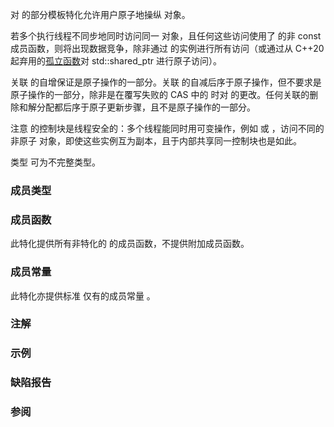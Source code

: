 {{cpp/title|atomic{{petty|&lt;std::shared_ptr&gt;}}}}
{{cpp/memory/shared_ptr/navbar}}
{{ddcl|header=memory|since=c++20|1=
template&lt; class T &gt;
struct std::atomic&lt;std::shared_ptr&lt;T&gt;&gt;;
}}

{{lc|std::atomic}} 对 {{c|std::shared_ptr&lt;T&gt;}} 的部分模板特化允许用户原子地操纵 {{tt|shared_ptr}} 对象。

若多个执行线程不同步地同时访问同一 {{lc|std::shared_ptr}} 对象，且任何这些访问使用了 {{lc|shared_ptr}} 的非 const 成员函数，则将出现数据竞争，除非通过 {{lc|std::atomic&lt;std::shared_ptr&gt;&gt;}} 的实例进行所有访问（或通过从 C++20 起弃用的[[cpp/memory/shared_ptr/atomic|孤立函数]]对 std::shared_ptr 进行原子访问）。

关联 {{tt|use_count}} 的自增保证是原子操作的一部分。关联 {{tt|use_count}} 的自减后序于原子操作，但不要求是原子操作的一部分，除非是在覆写失败的 CAS 中的 {{tt|expected}} 时对 {{tt|use_count}} 的更改。任何关联的删除和解分配都后序于原子更新步骤，且不是原子操作的一部分。

注意 {{tt|shared_ptr}} 的控制块是线程安全的：多个线程能同时用可变操作，例如 {{c|1=operator=}} 或 {{c|reset}}，访问不同的非原子 {{lc|std::shared_ptr}} 对象，即使这些实例互为副本，且于内部共享同一控制块也是如此。

类型 {{tt|T}} 可为不完整类型。

===成员类型===
{{dsc begin}}
{{dsc hitem|成员类型|定义}}
{{dsc|{{tt|value_type}}|{{c|std::shared_ptr&lt;T&gt;}}}}
{{dsc end}}

===成员函数===
此特化提供所有非特化的 {{lc|std::atomic}} 的成员函数，不提供附加成员函数。

{{member|{{small|atomic&lt;shared_ptr&lt;T&gt;&gt;::}}atomic|2=
{{dcl begin}}
{{dcl|num=1|1=
constexpr atomic() noexcept = default;
}}
{{dcl|num=2|1=
constexpr atomic( std::nullptr_t ) noexcept : atomic() {}
}}
{{dcl|num=3|1=
atomic( std::shared_ptr&lt;T&gt; desired ) noexcept;
}}
{{dcl|num=4|1=
atomic( const atomic&amp; ) = delete;
}}
{{dcl end}}
@1,2@ 初始化底层 {{c|shared_ptr&lt;T&gt;}} 为空值。
@3@ 初始化底层 {{c|shared_ptr&lt;T&gt;}} 为 {{c|desired}} 的副本。同任何 {{lc|std::atomic}} 类型一样，初始化不是原子操作。
@4@ 原子类型不可复制/移动构造。
}}

{{member|1={{small|atomic&lt;shared_ptr&lt;T&gt;&gt;::}}operator=|2=
{{dcl begin}}
{{dcl|num=1|1=
void operator=( const atomic&amp; ) = delete;
}}
{{dcl|num=2|1=
void operator=( std::shared_ptr&lt;T&gt; desired ) noexcept;
}}
{{dcl|num=3|1=
void operator=( std::nullptr_t ) noexcept;
}}
{{dcl end}}
@1@ 原子类型不可复制/移动构造。
@2@ 值赋值，等价于 {{c|store(desired)}}。
@3@ 重置原子共享指针为空指针值。等价于 {{c|store(nullptr);}}。
}}

{{member|{{small|atomic&lt;shared_ptr&lt;T&gt;&gt;::}}is_lock_free|2=
{{dcl begin}}
{{dcl|1=
bool is_lock_free() const noexcept;
}}
{{dcl end}}
若此类型所有对象上的原子操作为免锁则返回 {{c|true}}，否则返回 {{c|false}}。
}}

{{member|{{small|atomic&lt;shared_ptr&lt;T&gt;&gt;::}}store|2=
{{dcl begin}}
{{dcl|1=
void store( std::shared_ptr&lt;T&gt; desired,
            std::memory_order order = std::memory_order_seq_cst ) noexcept;
}}
{{dcl end}}
如同用 {{c|p.swap(desired)}}，原子地以 {{c|desired}} 的值替换 {{c|*this}} 的值，其中 {{c|p}} 是底层的 {{lc|std::shared_ptr&lt;T&gt;}}。按照 {{c|order}} 排序内存。若 {{c|order}} 是 {{lc|std::memory_order_consume}}、{{lc|std::memory_order_acquire}} 或 {{lc|std::memory_order_acq_rel}} 则行为未定义。
}}

{{member|{{small|atomic&lt;shared_ptr&lt;T&gt;&gt;::}}load|2=
{{dcl begin}}
{{dcl|1=
std::shared_ptr&lt;T&gt; load( std::memory_order order = std::memory_order_seq_cst ) const noexcept;
}}
{{dcl end}}
原子地返回底层共享指针的副本。按照 {{c|order}} 排序内存。若 {{c|order}} 是 {{lc|std::memory_order_release}} 或 {{lc|std::memory_order_acq_rel}} 则行为未定义。
}}

{{member|{{small|atomic&lt;shared_ptr&lt;T&gt;&gt;::}}operator std::shared_ptr&lt;T&gt;|2=
{{dcl begin}}
{{dcl|1=
operator std::shared_ptr&lt;T&gt;() const noexcept;
}}
{{dcl end}}
等价于 {{c|return load();}}。
}}

{{member|{{small|atomic&lt;shared_ptr&lt;T&gt;&gt;::}}exchange|2=
{{dcl begin}}
{{dcl|1=
std::shared_ptr&lt;T&gt; exchange( std::shared_ptr&lt;T&gt; desired,
                             std::memory_order order = std::memory_order_seq_cst ) noexcept;

}}
{{dcl end}}
如同用 {{c|p.swap(desired)}}，原子地以 {{c|desired}} 替换底层 {{c|std::shared_ptr&lt;T&gt;}}，其中 {{c|p}} 为底层 {{lc|std::shared_ptr&lt;T&gt;}}，并返回该 {{c|p}} 的值的副本。按照 {{c|order}} 排序内存。这是原子读修改写操作。
}}

{{member|{{small|atomic&lt;shared_ptr&lt;T&gt;&gt;::}}compare_exchange_weak, compare_exchange_strong|2=
{{dcl begin}}
{{dcl|num=1|1=
bool compare_exchange_strong( std::shared_ptr&lt;T&gt;&amp; expected, std::shared_ptr&lt;T&gt; desired,
                              std::memory_order success, std::memory_order failure ) noexcept;
}}
{{dcl|num=2|1=
bool compare_exchange_weak( std::shared_ptr&lt;T&gt;&amp; expected, std::shared_ptr&lt;T&gt; desired,
                            std::memory_order success, std::memory_order failure ) noexcept;
}}
{{dcl|num=3|1=
bool compare_exchange_strong( std::shared_ptr&lt;T&gt;&amp; expected, std::shared_ptr&lt;T&gt; desired,
                              std::memory_order order = std::memory_order_seq_cst ) noexcept;
}}
{{dcl|num=4|1=
bool compare_exchange_weak( std::shared_ptr&lt;T&gt;&amp; expected, std::shared_ptr&lt;T&gt; desired,
                            std::memory_order order = std::memory_order_seq_cst ) noexcept;
}}
{{dcl end}}
@1@ 若底层 {{c|std::shared_ptr&lt;T&gt;}} 存储与 {{c|expected}} 相同的 {{c|T*}} 并与之共享所有权，或若底层指针和 {{c|expected}} 均为空，则从 {{c|desired}} 赋值给底层 {{c|std::shared_ptr&lt;T&gt;}} 并返回 {{c|true}}，按照 {{c|success}} 排序内存；否则从底层 {{c|std::shared_ptr&lt;T&gt;}} 赋值给 {{c|expected}} 并返回 {{c|false}}，按照 {{c|failure}} 排序内存。若 {{c|failure}} 为 {{lc|std::memory_order_release}} 或 {{lc|std::memory_order_acq_rel}} 则行为未定义。成功时，操作为 {{c|*this}} 上的读修改写操作，而且在原子更新后不访问 {{c|expected}}。失败时，操作为 {{c|*this}} 上的原子加载操作，并更新 {{c|expected}} 为从原子对象读取的既存值。这个对 {{c|expected}} 的 {{tt|use_count}} 的更新是原子操作的一部分，尽管不要求写入自身（以及任何后继的解分配/析构）是其一部分。
@2@ 同 {{v|1}}，但允许虚假地失败。
@3@ 等价于：{{c|return compare_exchange_strong(expected, desired, order, fail_order);}}，其中 {{tt|fail_order}} 与 {{tt|order}} 相同，除了 {{lc|std:memory_order_acq_rel}} 被替换为 {{lc|std::memory_order_acquire}}，而 {{lc|std::memory_order_release}} 被替换为 {{lc|std::memory_order_relaxed}}。
@4@ 等价于：{{c|return compare_exchange_weak(expected, desired, order, fail_order);}}，其中 {{tt|fail_order}} 与 {{tt|order}} 相同，除了 {{lc|std::memory_order_acq_rel}} 被替换为 {{lc|std::memory_order_acquire}} 而 {{lc|std::memory_order_release}} 被替换为 {{lc|std::memory_order_relaxed}}。
}}

{{member|{{small|atomic&lt;shared_ptr&lt;T&gt;&gt;::}}wait|2=
{{dcl begin}}
{{dcl|1=
void wait( std::shared_ptr&lt;T&gt; old,
           std::memory_order order = std::memory_order_seq_cst ) const noexcept;
}}
{{dcl end}}

进行原子等待操作。

比较 {{c|load(order)}} 与 {{c|old}}，而若它们等价则阻塞直至 {{c|*this}} 被 {{tt|notify_one()}} 或 {{tt|notify_all()}} 提醒。重复此操作直至 {{c|load(order)}} 更改。此函数保证仅若值更改才返回，即使底层实现虚假地除阻也是如此。

按照 {{c|order}} 排序内存。若 {{c|order}} 为 {{lc|std::memory_order_release}} 或 {{lc|std::memory_order_acq_rel}} 则行为未定义。

注意：若两个 {{tt|shared_ptr}} 存储同一指针，且要么共享所有权要么都为空，则它们等价。
}}

{{member|{{small|atomic&lt;shared_ptr&lt;T&gt;&gt;::}}notify_one|2=
{{dcl begin}}
{{dcl|1=
void notify_one() noexcept;
}}
{{dcl end}}

进行原子提醒操作。

若有一个线程在 {{c|*this}} 上的原子等待操作（即 {{tt|wait()}}）中阻塞，则除阻至少一个这种线程，否则不做任何事。
}}

{{member|{{small|atomic&lt;shared_ptr&lt;T&gt;&gt;::}}notify_all|2=
{{dcl begin}}
{{dcl|1=
void notify_all() noexcept;
}}
{{dcl end}}

进行原子提醒操作。

除阻所有在 {{c|*this}} 上的原子等待操作（即 {{tt|wait()}}）中阻塞的线程，若存在；否则不做任何事。
}}

===成员常量===
此特化亦提供标准 {{lc|std::atomic}} 仅有的成员常量 {{tt|is_always_lock_free}}。

{{member|{{small|atomic&lt;shared_ptr&lt;T&gt;&gt;::}}is_always_lock_free|2=
{{dcl begin}}
{{dcl|1=
static constexpr bool is_always_lock_free = /* 由实现定义 */;
}}
{{dcl end}}
}}

===注解===
{{feature test macro|__cpp_lib_atomic_shared_ptr|{{ttt|std::atomic&lt;std::shared_ptr&gt;}}|value=201711L|std=C++20}}

===示例===
{{example
|code=
|output=
}}

===缺陷报告===
{{dr list begin}}
{{dr list item|wg=lwg|dr=3661|std=C++20|before={{tt|atomic&lt;shared_ptr&lt;T&gt;&gt;}} 不可从 {{c|nullptr}} 常量初始化|after=使之可常量初始化}}
{{dr list item|wg=lwg|dr=3893|std=C++20|before={{wg21|LWG3661}} 使得 {{tt|atomic&lt;shared_ptr&lt;T&gt;&gt;}} 不能从 {{tt|nullptr_t}} 赋值|after=恢复为可赋值}}
{{dr list end}}

===参阅===
{{dsc begin}}
{{dsc inc|cpp/atomic/dsc atomic}}
{{dsc end}}

{{langlinks|en|es|ja|ru}}